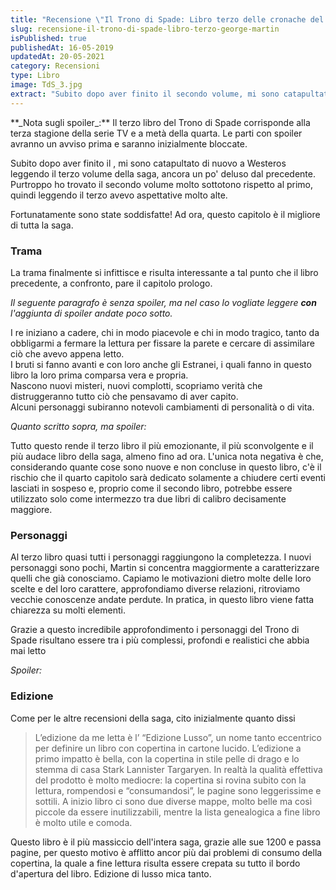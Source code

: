 ```yaml
---
title: "Recensione \"Il Trono di Spade: Libro terzo delle cronache del ghiaccio e del fuoco\" di George R. R. Martin"
slug: recensione-il-trono-di-spade-libro-terzo-george-martin
isPublished: true
publishedAt: 16-05-2019
updatedAt: 20-05-2021
category: Recensioni
type: Libro
image: TdS_3.jpg
extract: "Subito dopo aver finito il secondo volume, mi sono catapultato di nuovo a Westeros leggendo il terzo volume della saga, ancora un po’ deluso dal precedente. Purtroppo ho trovato il secondo volume molto sottotono rispetto al primo, quindi leggendo il terzo avevo aspettative molto alte. Fortunatamente sono state soddisfatte! Ad ora, questo capitolo è il migliore di tutta la saga."
---
```


<Book slug="il-trono-di-spade-libro-terzo-delle-cronache-del-ghiaccio-e-del-fuoco" />
**_Nota sugli spoiler_:** Il terzo libro del Trono di Spade corrisponde alla terza stagione della serie TV e a metà della quarta. Le parti con spoiler avranno un avviso prima e saranno inizialmente bloccate.

Subito dopo aver finito il <InternalLink text="secondo libro del Trono di Spade" slug="recensione-il-trono-di-spade-libro-secondo-george-martin" />, mi sono catapultato di nuovo a Westeros leggendo il terzo volume della saga, ancora un po' deluso dal precedente. Purtroppo ho trovato il secondo volume molto sottotono rispetto al primo, quindi leggendo il terzo avevo aspettative molto alte.

Fortunatamente sono state soddisfatte! Ad ora, questo capitolo è il migliore di tutta la saga.

### Trama

La trama finalmente si infittisce e risulta interessante a tal punto che il libro precedente, a confronto, pare il capitolo prologo.

_Il seguente paragrafo è senza spoiler, ma nel caso lo vogliate leggere **con** l'aggiunta di spoiler andate poco sotto._

I re iniziano a cadere, chi in modo piacevole e chi in modo tragico, tanto da obbligarmi a fermare la lettura per fissare la parete e cercare di assimilare ciò che avevo appena letto.  
I bruti si fanno avanti e con loro anche gli Estranei, i quali fanno in questo libro la loro prima comparsa vera e propria.  
Nascono nuovi misteri, nuovi complotti, scopriamo verità che distruggeranno tutto ciò che pensavamo di aver capito.  
Alcuni personaggi subiranno notevoli cambiamenti di personalità o di vita.

_Quanto scritto sopra, ma spoiler:_

<Spoiler text="I re iniziano a cadere, chi in modo piacevole (ciao Joffrey, grazie per tutto) e chi in modo tragico (Robb...), tanto da obbligarmi a fermare la lettura per fissare la parete e cercare di assimilare ciò che avevo appena letto. I bruti si fanno avanti e con loro anche gli Estranei, i quali fanno in questo libro la loro prima comparsa vera e propria. Nascono nuovi misteri (l'Estraneo che aiuta Samwell), nuovi complotti (Ditocorto), scopriamo verità che distruggeranno tutto ciò che pensavamo di aver capito (Ditocorto... ancora). Alcuni personaggi subiranno notevoli cambiamenti di personalità (Catelyn Stark, anche se “personalità” è dir poco) o di vita (Tyrion, cosa farai ora?!)." />

Tutto questo rende il terzo libro il più emozionante, il più sconvolgente e il più audace libro della saga, almeno fino ad ora. L'unica nota negativa è che, considerando quante cose sono nuove e non concluse in questo libro, c'è il rischio che il quarto capitolo sarà dedicato solamente a chiudere certi eventi lasciati in sospeso e, proprio come il secondo libro, potrebbe essere utilizzato solo come intermezzo tra due libri di calibro decisamente maggiore.

### Personaggi

Al terzo libro quasi tutti i personaggi raggiungono la completezza. I nuovi personaggi sono pochi, Martin si concentra maggiormente a caratterizzare quelli che già conosciamo. Capiamo le motivazioni dietro molte delle loro scelte e del loro carattere, approfondiamo diverse relazioni, ritroviamo vecchie conoscenze andate perdute. In pratica, in questo libro viene fatta chiarezza su molti elementi.

Grazie a questo incredibile approfondimento i personaggi del Trono di Spade risultano essere tra i più complessi, profondi e realistici che abbia mai letto

_Spoiler:_

<Spoiler text="L'unico personaggio il quale, anziché evolversi come tutti gli altri protagonisti, è rimasto identico ai precedenti libri è Arya Stark. I suoi capitoli servono per introdurre altri personaggi e per farci dire 'Accidenti, c'era quasi!' per tutto il libro, senza portare nessun approfondimento al suo personaggio." />

### Edizione

Come per le altre recensioni della saga, cito inizialmente quanto dissi <InternalLink text="a proposito del primo libro:" slug="recensione-il-trono-di-spade-libro-primo-george-martin" />

> L’edizione da me letta è l’ “Edizione Lusso”, un nome tanto eccentrico per definire un libro con copertina in cartone lucido. L’edizione a primo impatto è bella, con la copertina in stile pelle di drago e lo stemma di casa Stark Lannister Targaryen. In realtà la qualità effettiva del prodotto è molto mediocre: la copertina si rovina subito con la lettura, rompendosi e “consumandosi”, le pagine sono leggerissime e sottili. A inizio libro ci sono due diverse mappe, molto belle ma così piccole da essere inutilizzabili, mentre la lista genealogica a fine libro è molto utile e comoda.

Questo libro è il più massiccio dell'intera saga, grazie alle sue 1200 e passa pagine, per questo motivo è afflitto ancor più dai problemi di consumo della copertina, la quale a fine lettura risulta essere crepata su tutto il bordo d'apertura del libro. Edizione di lusso mica tanto.